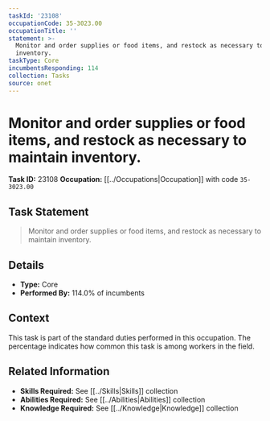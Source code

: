 ```yaml
---
taskId: '23108'
occupationCode: 35-3023.00
occupationTitle: ''
statement: >-
  Monitor and order supplies or food items, and restock as necessary to maintain
  inventory.
taskType: Core
incumbentsResponding: 114
collection: Tasks
source: onet
---
```

# Monitor and order supplies or food items, and restock as necessary to maintain inventory.

**Task ID:** 23108
**Occupation:** [[../Occupations|Occupation]] with code `35-3023.00`

## Task Statement

> Monitor and order supplies or food items, and restock as necessary to maintain inventory.

## Details

- **Type:** Core
- **Performed By:** 114.0% of incumbents

## Context

This task is part of the standard duties performed in this occupation. The percentage indicates how common this task is among workers in the field.

## Related Information

- **Skills Required:** See [[../Skills|Skills]] collection
- **Abilities Required:** See [[../Abilities|Abilities]] collection
- **Knowledge Required:** See [[../Knowledge|Knowledge]] collection
